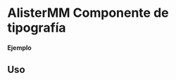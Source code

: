
<Meta of={AlisterMM} title="AlisterMM" />

# AlisterMM Componente de tipografía

#### Ejemplo

<Canvas of={AlisterMM.Primary} />

## Uso

```ts
import { AlisterMM } from 'milibreria';

function Example(){
    return (
        <AlisterMM
            text="Componente AlisterMM primario",
            alignment="center",
            color="success",
            bottomMargin= true,
            variant="h1",
        />
    );
};

export default Example;

<Canvas of={AlisterMM.Primary} />

## Uso

```ts

function Example(){
    return (
        <AlisterMM
            text="Componente AlisterMM secundario",
            alignment="left",
            color="warning",
            bottomMargin=false,
            variant="h3",
        />
    );
}

